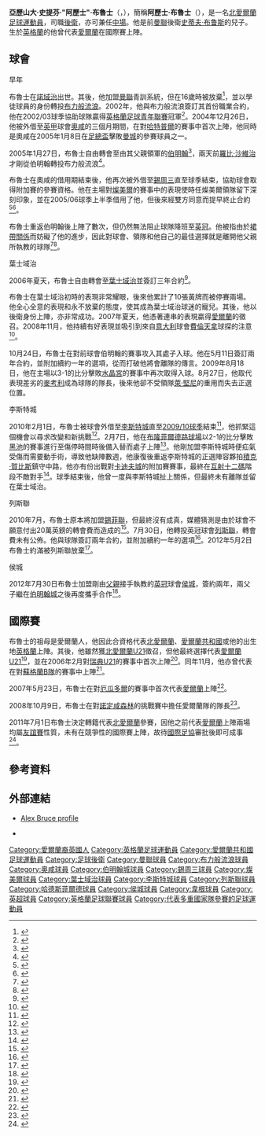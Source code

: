 {{noteta|G1=足球|G2=英超|G3=FAcup|G4=列斯聯
|T=zh-hans:阿莱克斯·布鲁斯;zh-hk:阿歷士·布魯士;zh-tw:阿萊克斯·布魯斯;
|1=zh-hans:阿莱克斯·布鲁斯;zh-hk:阿歷士·布魯士;zh-tw:阿萊克斯·布魯斯;
|2=zh-hans:布鲁斯;zh-hk:布魯士;zh-tw:布魯斯;
|3=zh-hans:亚历山大·斯蒂芬·"阿莱克斯"·布鲁斯;zh-hk:亞歷山大·史提芬·"阿歷士"·布魯士;zh-tw:亞歷山大·斯蒂芬·"阿萊克斯"·布魯斯;
|4=zh-hans:斯蒂夫·布鲁斯;zh-hk:史提夫·布魯士;zh-tw:斯蒂夫·布魯斯;
|5=zh-hans:罗比·萨维奇;zh-hk:羅比·沙維治;zh-tw:羅比·薩維奇;
|6=zh-hans:罗伊·基恩;zh-hk:萊·堅尼;zh-tw:羅伊·基恩;
|7=zh-hans:杰克·霍布斯;zh-hk:積克·賀比斯;zh-tw:傑克·霍布斯;
|8=zh:麥考利;zh-hans:麦考利;zh-hk:麥奧尼;
}}
{{Infobox football biography
| name           = 阿歷士·布魯士<br>''Alex Bruce''
| image          = Alex Bruce 13-12-2014 1.jpg
| image_size     = 200
| caption = 2015年布魯士 playing for [[赫尔城足球俱乐部|赫尔城]]
| fullname       = Alex Stephen Bruce<ref>{{cite web|title=Professional retain list & free transfers 2012/13 |url=http://www.football-league.co.uk/staticFiles/4e/bd/0,,10794~179534,00.pdf |publisher=The Football League |format=PDF |date=2013-05-18 |page=16 |accessdate=2013-07-27 |deadurl=yes |archiveurl=https://web.archive.org/web/20130717125933/http://www.football-league.co.uk/staticFiles/4e/bd/0%2C%2C10794~179534%2C00.pdf |archivedate=2013-07-17 }}</ref>
| birth_date     = {{Birth date and age|1984|9|28|df=y}}
| birth_place    = 英格蘭[[諾域治|諾域治]]
| height         = {{height|ft=5|in=11}}
| position = [[後衛_(足球)|後衛]]、[[中場|中場]]
| currentclub    =
| clubnumber     = 
| youthyears1    = 1998–2001 |youthclubs1   =   [[曼聯預備隊及青訓學院|曼聯]]
| youthyears2    = 2001–2004       |youthclubs2   =   [[布莱克本流浪者足球俱乐部|布莱克本流浪者]]
| years1         = 2004–2005       |clubs1        =   [[布莱克本流浪者足球俱乐部|布莱克本流浪者]]              |caps1  = 0   |goals1  = 0
| years2         = 2004–2005       |clubs2        = → [[奥尔德姆足球俱乐部|奥尔德姆]]       |caps2  = 6   |goals2  = 0
| years3         = 2005–2006       |clubs3        =   [[伯明翰足球會|伯明翰]]                |caps3  = 6   |goals3  = 0
| years4         = 2005            |clubs4        = → [[奥尔德姆足球俱乐部|奥尔德姆]]       |caps4  = 6   |goals4  = 0
| years5         = 2005            |clubs5        = → [[谢周三足球俱乐部|谢周三]] |caps5  = 6   |goals5  = 0
| years6         = 2005            |clubs6        = → [[特兰米尔流浪者足球俱乐部|特兰米尔]]         |caps6  = 11  |goals6  = 0
| years7         = 2006–2010       |clubs7        =   [[伊普斯维奇城足球俱乐部|伊普斯维奇]]                      |caps7  = 115 |goals7  = 2
| years8         = 2010            |clubs8        = → [[莱斯特城足球俱乐部|莱斯特城]]           |caps8  = 3   |goals8  = 0
| years9         = 2010–2012       |clubs9        =   [[列斯聯足球會|列斯聯]]                      |caps9  = 29  |goals9  = 1
| years10        = 2011            |clubs10       = → [[哈德斯菲尔德足球俱乐部|哈德斯菲尔德]]   |caps10 = 3   |goals10 = 0
| years11        = 2012–2017          |clubs11       =   [[赫尔城足球俱乐部|赫尔城]]                          |caps11 = 85  |goals11 = 1
| years12        = 2017           |clubs12       = → [[威根竞技足球俱乐部|威根]]           |caps12 = 0   |goals12 = 0
| years13        = 2017      |clubs13 = [[贝里足球俱乐部|贝里]]                                        |caps13 = 2   |goals13 = 1
| years14        = 2017–2019     |clubs14 = [[威根竞技足球俱乐部|威根]]                    |caps14 = 6   |goals14 = 1
| years15        = 2019–2020 |clubs15 = [[基馬諾克足球俱樂部|基爾馬諾克]]                            |caps15 = 20  |goals15 = 1
| nationalyears1 = 2006            |nationalteam1 =   [[愛爾蘭21歲以下國家足球隊|愛爾蘭U21]] |nationalcaps1 = 5 |nationalgoals1= 0
| nationalyears2 = 2006            |nationalteam2 =   [[愛爾蘭國家足球乙隊|愛爾蘭B隊]]          |nationalcaps2 = 1 |nationalgoals2= 0
| nationalyears3 = 2007–2008       |nationalteam3 =   [[愛爾蘭國家足球隊|愛爾蘭]]              |nationalcaps3 = 2 |nationalgoals3= 0
| nationalyears4 = 2013–2014       |nationalteam4 =   [[北愛爾蘭足球代表隊|北愛爾蘭]]                    |nationalcaps4 = 2 |nationalgoals4 = 0
| pcupdate = 2019年2月17日 09:03 (UTC)
| ntupdate = 2014年3月5日 01:56 (UTC)
}}

'''亞歷山大·史提芬·"阿歷士"·布魯士'''（{{lang-en|'''Alexander Stephen "Alex" Bruce'''}}，{{bd|1984年|9月28日|catIdx=Bruce, Alex}}），簡稱'''阿歷士·布魯士'''（{{lang-en|'''Alex Bruce'''}}），是一名[[北愛爾蘭|北愛爾蘭]][[足球|足球]][[運動員|運動員]]，司職[[後衛_(足球)|後衛]]，亦可兼任[[中場|中場]]。他是前[[曼聯足球會|曼聯]]後衛[[史蒂夫·布鲁斯|史蒂夫·布鲁斯]]的兒子。生於[[英格蘭|英格蘭]]的他曾代表[[愛爾蘭國家足球隊|愛爾蘭]]在國際賽上陣。

==球會==
;早年
布魯士在[[諾域治|諾域治]]出世。其後，他加盟[[曼聯足球會|曼聯]]青訓系統，但在16歲時被放棄<ref>{{en}}{{cite news |author=Tattum, Colin |title=Bruce signs son |work=Birmingham Mail |date=2005-01-27 |url=http://icbirmingham.icnetwork.co.uk/birmingham/news/tm_objectid=15123360&method=full&siteid=50002&headline=bruce-signs-son-name_page.html |accessdate=2007-05-25 |archive-date=2008-05-21 |archive-url=https://web.archive.org/web/20080521213226/http://icbirmingham.icnetwork.co.uk/birmingham/news/tm_objectid%3D15123360%26method%3Dfull%26siteid%3D50002%26headline%3Dbruce-signs-son-name_page.html |dead-url=no }}</ref>，並以學徒球員的身份轉投[[布力般流浪足球會|布力般流浪]]。2002年，他與布力般流浪簽訂其首份職業合約，他在2002/03球季協助球隊贏得[[英格蘭足球青年聯賽|英格蘭足球青年聯賽]]冠軍<ref>{{en}}{{cite news |title=Academy boys top of class |work=Lancashire Evening Telegraph |date=2003-05-14 |url=http://archive.thisislancashire.co.uk/2003/5/14/552018.html |accessdate=2007-05-25 |deadurl=yes |archiveurl=https://web.archive.org/web/20081227071332/http://archive.thisislancashire.co.uk/2003/5/14/552018.html |archivedate=2008-12-27}}</ref>。2004年12月26日，他被外借至[[英格蘭足球甲級聯賽|英甲]]球會[[奧咸足球會|奧咸]]的三個月期間，在對[[哈特普爾足球會|哈特普爾]]的賽事中首次上陣，他同時是奧咸在2005年1月8日在[[英格蘭足總盃|足總盃]]擊敗[[曼城足球會|曼城]]的參賽球員之一。

2005年1月27日，布魯士自由轉會至由其父親領軍的[[伯明翰足球會|伯明翰]]<ref>{{en}}{{cite news |title=Bruce signs son from Blackburn |publisher=BBC Sport |date=2005-01-27 |url=http://news.bbc.co.uk/sport1/hi/football/teams/b/birmingham_city/4212667.stm |accessdate=2007-05-25 |archive-date=2019-07-13 |archive-url=https://web.archive.org/web/20190713133618/http://news.bbc.co.uk/sport2/hi/football/teams/b/birmingham_city/4212667.stm |dead-url=no }}</ref>，兩天前[[羅比·沙維治|羅比·沙維治]]才剛從伯明翰轉投布力般流浪<ref>{{en}}{{cite news |title=Savage seals switch to Blackburn |publisher=BBC Sport |date=2005-01-19 |url=http://news.bbc.co.uk/sport1/hi/football/teams/b/birmingham_city/4174217.stm |accessdate=2007-05-25 |archive-date=2019-07-13 |archive-url=https://web.archive.org/web/20190713133618/http://news.bbc.co.uk/sport2/hi/football/teams/b/birmingham_city/4174217.stm |dead-url=no }}</ref>。

布魯士在奧咸的借用期結束後，他再次被外借至[[錫周三足球會|錫周三]]直至球季結束，協助球會取得附加賽的參賽資格。他在主場對[[燦美爾足球會|燦美爾]]的賽事中的表現使時任燦美爾領隊{{Link-en|白賴仁·拉圖|Brian Little (footballer)}}留下深刻印象，並在2005/06球季上半季借用了他，但後來經雙方同意而提早終止合約<ref>{{en}}{{cite news |title=Bruce Jnr set to return to Blues |work=Birmingham Mail |date=2005-10-27 |url=http://icbirmingham.icnetwork.co.uk/mail/sport/tm_method=full%26objectid=16300436%26siteid=50002-name_page.html |accessdate=2007-05-25 |archive-date=2019-07-13 |archive-url=https://web.archive.org/web/20190713133618/https://www.birminghammail.co.uk/ |dead-url=no }}</ref><ref>{{en}}{{cite news |author=Rogers, Lorraine |title=Handle with care.. the fragile ego of the loan star |work=Liverpool Daily Post |date=2005-11-10 |url=http://icliverpool.icnetwork.co.uk/0550tranmereroversfc/0080news/tm_objectid=16353326&method=full&siteid=50061&headline=handle-with-care---the-fragile-ego-of-the-loan-star-name_page.html |accessdate=2007-05-25 |archive-date=2012-02-05 |archive-url=https://web.archive.org/web/20120205071012/http://icliverpool.icnetwork.co.uk/0550tranmereroversfc/0080news/tm_objectid%3D16353326%26method%3Dfull%26siteid%3D50061%26headline%3Dhandle-with-care---the-fragile-ego-of-the-loan-star-name_page.html |dead-url=no }}</ref>。

布魯士重返伯明翰後上陣了數次，但仍然無法阻止球隊降班至[[英格蘭足球冠軍聯賽|英冠]]。他被指由於[[裙帶關係|裙帶關係]]而妨礙了他的進步，因此對球會、領隊和他自己的最佳選擇就是離開他父親所執教的球隊<ref>{{en}}{{cite news |author=Clarkson, Ian |title=Bruce Jnr heads for fresh fields |work=Birmingham Post |date=2006-08-03 |url=http://icbirmingham.icnetwork.co.uk/birminghampost/sport/tm_method=full%26objectid=17511083%26siteid=50002-name_page.html |accessdate=2007-05-25 |archive-date=2012-02-10 |archive-url=https://web.archive.org/web/20120210031346/http://www.birminghampost.net/midlands-birmingham-sport/west-midlands-sports/tm_method%3Dfull%26objectid%3D17511083%26siteid%3D50002-name_page.html |dead-url=no }}</ref><ref>{{en}}{{cite news |title=Defender Bruce heads to Ipswich |publisher=BBC Sport |url=http://news.bbc.co.uk/sport1/hi/football/teams/i/ipswich_town/5241558.stm |date=2006-08-03 |accessdate=2007-05-25 |archive-date=2017-08-13 |archive-url=https://web.archive.org/web/20170813233246/http://news.bbc.co.uk/sport1/hi/football/teams/i/ipswich_town/5241558.stm |dead-url=no }}</ref>。

;葉士域治
2006年夏天，布魯士自由轉會至[[葉士域治足球會|葉士域治]]並簽訂三年合約<ref>{{en}}{{cite web|title=Alex Bruce |publisher=Ipswich Town F.C. |url=http://www.itfc.premiumtv.co.uk/page/ProfilesDetail/0,,10272~30895,00.html |accessdate=2007-05-25 |deadurl=yes |archiveurl=https://web.archive.org/web/20070616180251/http://www.itfc.premiumtv.co.uk/page/ProfilesDetail/0%2C%2C10272~30895%2C00.html |archivedate=2007-06-16}}</ref>。

布魯士在葉士域治初時的表現非常耀眼，後來他累計了10張黃牌而被停賽兩場。他全心全意的表現和永不放棄的態度，使其成為葉士域治球迷的寵兒。其後，他以後衛身份上陣，亦非常成功。2007年夏天，他憑著連串的表現贏得[[愛爾蘭國家足球隊|愛爾蘭]]的徵召。2008年11月，他持續有好表現並吸引到來自[[意大利|意大利]]球會[[費倫天拿足球會|費倫天拿]]球探的注意<ref>{{en}}{{cite news |author=Football Spy |title=Ipswich defender Alex Bruce could be on his way to Italian side Fiorentina |work=Daily Mirror |date=2008-11-12 |url=http://www.mirror.co.uk/sport/football/2008/11/12/ipswich-defender-alex-bruce-could-be-on-his-way-to-italian-side-fiorentina-115875-20888591/ |accessdate=2008-11-12 |archive-date=2009-06-14 |archive-url=https://web.archive.org/web/20090614011103/http://www.mirror.co.uk/sport/football/2008/11/12/ipswich-defender-alex-bruce-could-be-on-his-way-to-italian-side-fiorentina-115875-20888591/ |dead-url=no }}</ref>。

10月24日，布魯士在對前球會伯明翰的賽事攻入其處子入球。他在5月11日簽訂兩年合約，並附加續約一年的選項，從而打破他將會離隊的傳言。2009年8月18日，他在主場以3-1的比分擊敗[[水晶宮足球會|水晶宮]]的賽事中再次取得入球。8月27日，他取代表現差劣的[[加雷特·麥考利|麥考利]]成為球隊的隊長，後來他卻不受領隊[[萊·堅尼|萊·堅尼]]的重用而失去正選位置。

;李斯特城
2010年2月1日，布魯士被球會外借至[[李斯特城足球會|李斯特城]]直至[[2009年至2010年英格蘭足球冠軍聯賽|2009/10球季]]結束<ref name="Bruce joins on loan">{{en}}{{cite web|title=Bruce joins on loan |url=http://www.lcfc.com/page/LatestNews/0,,10274~1951898,00.html |publisher=Leicester City F.C |date=2010-02-01 |accessdate=2010-02-01 |deadurl=yes |archiveurl=https://web.archive.org/web/20100203132050/http://www.lcfc.com/page/LatestNews/0%2C%2C10274~1951898%2C00.html |archivedate=2010-02-03}}</ref>，他抓緊這個機會以尋求改變和新挑戰<ref name="Bruce Looks To 'Fantastic' Opportunity">{{en}}{{cite web|title=Bruce Looks To 'Fantastic' Opportunity |url=http://www.lcfc.com/page/LatestNews/0,,10274~1955209,00.html |publisher=Leicester City F.C |date=2010-02-04 |accessdate=2010-02-05 |deadurl=yes |archiveurl=https://web.archive.org/web/20100209025019/http://www.lcfc.com/page/LatestNews/0%2C%2C10274~1955209%2C00.html |archivedate=2010-02-09}}</ref>。2月7日，他在[[布隆菲爾德路球場|布隆菲爾德路球場]]以2-1的比分擊敗[[黑池足球會|黑池]]的賽事進行至傷停時間時後備入替而處子上陣<ref name="Blackpool 1-2 Leicester">{{en}}{{cite news|title = Blackpool 1-2 Leicester|url = http://news.bbc.co.uk/sport2/hi/football/eng_div_1/8495816.stm|publisher = BBC Sport|date = 2010-02-06|accessdate = 2010-02-07|archive-date = 2016-09-20|archive-url = https://web.archive.org/web/20160920005712/http://news.bbc.co.uk/sport2/hi/football/eng_div_1/8495816.stm|dead-url = no}}</ref>。他剛加盟李斯特城時便疝氣受傷而需要動手術，導致他缺陣數週，他康復後重返李斯特城的正選陣容夥拍[[積克·賀比斯|積克·賀比斯]]鎮守中路，他亦有份出戰對[[卡迪夫城足球會|卡迪夫城]]的附加賽賽事，最終在[[互射十二碼|互射十二碼]]階段不敵對手<ref name="Cardiff   2 - 3   Leicester (agg 3 - 3)">{{en}}{{cite news|title = Cardiff   2 - 3   Leicester (agg 3 - 3)|url = http://news.bbc.co.uk/sport2/hi/football/eng_div_1/8672579.stm|publisher = BBC Sport|date = 2010-05-12|accessdate = 2010-05-13|archive-date = 2010-05-13|archive-url = https://web.archive.org/web/20100513031928/http://news.bbc.co.uk/sport2/hi/football/eng_div_1/8672579.stm|dead-url = no}}</ref>。球季結束後，他曾一度與李斯特城扯上關係，但最終未有離隊並留在葉士域治。

;列斯聯
2010年7月，布魯士原本將加盟[[錫菲聯足球會|錫菲聯]]，但最終沒有成真，媒體猜測是由於球會不願意付出20萬英鎊的轉會費而造成的<ref>{{en}}{{cite news |first=Mel |last=Henderson |title=Ipswich defender Alex Bruce set for Leeds switch after Sheffield United move falls through |newspaper=Daily Mail |date=2010-07-28 |url=http://www.dailymail.co.uk/sport/football/article-1298315/Ipswich-defender-Alex-Bruce-set-Leeds-United-switch.html |accessdate=2010-07-30 |archive-date=2010-07-31 |archive-url=https://archive.is/20100731072939/http://www.dailymail.co.uk/sport/football/article-1298315/Ipswich-defender-Alex-Bruce-set-Leeds-United-switch.html |dead-url=no }}</ref>。7月30日，他轉投英冠球會[[列斯聯足球會|列斯聯]]，轉會費未有公佈。他與球隊簽訂兩年合約，並附加續約一年的選項<ref>{{en}}{{cite news |url=http://www.skysports.com/story/0,19528,11707_6286836,00.html |title=Leeds clinch Bruce deal |publisher=Sky Sports |date=2010-07-30 |accessdate=2010-07-30 |archive-date=2015-09-24 |archive-url=https://web.archive.org/web/20150924145302/http://www.skysports.com/story/0,19528,11707_6286836,00.html |dead-url=no }}</ref>。2012年5月2日布魯士約滿被列斯聯放棄<ref>{{cite news |language=en |url=http://www.bbc.co.uk/sport/0/football/17927080 |title=Leeds United place six on transfer list and release five more |publisher=''[[BBC_Sport|BBC Sport]]'' |date=2012-05-02 |accessdate=2012-12-15 |archive-date=2012-09-18 |archive-url=https://web.archive.org/web/20120918172332/http://www.bbc.co.uk/sport/0/football/17927080 |dead-url=no }}</ref>。

;侯城
2012年7月30日布魯士加盟剛由[[史蒂夫·布鲁斯|父親]]接手執教的[[英冠|英冠]]球會[[赫尔城足球俱乐部|侯城]]，簽約兩年，兩父子繼在[[伯明翰足球會|伯明翰城]]之後再度攜手合作<ref>{{cite news |language=en |url=http://www.bbc.co.uk/sport/0/football/19046881 |title=Hull City bring in defender Alex Bruce |publisher=''[[BBC_Sport|BBC Sport]]'' |date=2012-07-30 |accessdate=2012-12-15 |archive-date=2016-01-07 |archive-url=https://web.archive.org/web/20160107075527/http://www.bbc.co.uk/sport/0/football/19046881 |dead-url=no }}</ref>。

==國際賽==
布魯士的祖母是愛爾蘭人，他因此合資格代表[[北愛爾蘭|北愛爾蘭]]、[[愛爾蘭共和國|愛爾蘭共和國]]或他的出生地[[英格蘭|英格蘭]]上陣。其後，他雖然獲[[北愛爾蘭21歲以下足球代表隊|北愛爾蘭U21]]徵召，但他最終選擇代表[[愛爾蘭21歲以下國家足球隊|愛爾蘭U21]]<ref>{{en}}{{cite news |title=Bruce wants to play for Ireland |publisher=RTÉ |date=2006-01-30 |url=http://www.rte.ie/sport/2006/0130/bruce.html |accessdate=2006-08-23 |archive-date=2009-02-01 |archive-url=https://web.archive.org/web/20090201041654/http://www.rte.ie/sport/2006/0130/bruce.html |dead-url=no }}</ref>，並在2006年2月對[[瑞典21歲以下國家足球隊|瑞典U21]]的賽事中首次上陣<ref>{{en}}{{cite web|title=Under 21 - 2006/2007 Squad Profile |publisher=Football Association of Ireland |url=http://www.fai.ie/index.php?option=com_content&task=view&id=921 |accessdate=2006-08-23 |deadurl=yes |archiveurl=https://web.archive.org/web/20080521164359/http://www.fai.ie/index.php?option=com_content&task=view&id=921 |archivedate=2008-05-21}}</ref>。同年11月，他亦曾代表{{Link-en|愛爾蘭國家足球乙隊|Republic of Ireland B national football team|愛爾蘭B隊}}在對[[蘇格蘭足球代表乙隊|蘇格蘭B隊]]的賽事中上陣<ref>{{en}}{{cite web |title=McPhail and Stokes impress as Ireland fail to take their chances |publisher=Football Association of Ireland |date=2006-11-14 |url=http://www.fai.ie/index.php?option=com_content&task=view&id=1436&Itemid=9 |accessdate=2007-05-25 |archive-date=2007-08-06 |archive-url=https://web.archive.org/web/20070806142320/http://www.fai.ie/index.php?option=com_content&task=view&id=1436&Itemid=9 |dead-url=yes }}</ref>。

2007年5月23日，布魯士在{{Link-en|巨人體育場|Giants Stadium}}對[[厄瓜多爾國家足球隊|厄瓜多爾]]的賽事中首次代表[[愛爾蘭國家足球隊|愛爾蘭]]上陣<ref>{{en}}{{cite web |title=Seven players win their first senior caps for Ireland against Ecuador |publisher=Football Association of Ireland |date=2007-05-23 |url=http://www.fai.ie/index.php?option=com_content&task=view&id=2068 |accessdate=2007-05-25 |archive-date=2012-02-05 |archive-url=https://web.archive.org/web/20120205092642/http://www.fai.ie/index.php?option=com_content&task=view&id=2068 |dead-url=no }}</ref>。

2008年10月9日，布魯士在對[[諾定咸森林足球會|諾定咸森林]]的挑戰賽中擔任愛爾蘭隊的隊長<ref>{{en}}{{cite web |title=Alex Bruce to captain Republic of Ireland team in challenge match against Nottingham Forest |publisher=Football Association of Ireland |date=2008-10-08 |url=http://www.fai.ie/index.php?option=com_content&task=view&id=3675 |accessdate=2008-10-08 |archive-date=2012-02-13 |archive-url=https://web.archive.org/web/20120213003957/http://www.fai.ie/index.php?option=com_content&task=view&id=3675 |dead-url=no }}</ref>。

2011年7月1日布魯士決定轉籍代表[[北愛爾蘭足球代表隊|北愛爾蘭]]參賽，因他之前代表[[愛爾蘭國家足球隊|愛爾蘭]]上陣兩場均屬[[友誼賽|友誼賽]]性質，未有在競爭性的國際賽上陣，故待[[國際足協|國際足協]]審批後即可成事<ref>{{cite news |language=en |url=http://news.bbc.co.uk/sport2/hi/football/13996856.stm |title=Republic of Ireland's Alex Bruce opts to switch to NI |publisher=''[[BBC_Sport|BBC Sport]]'' |date=2011-07-01 |accessdate=2011-07-02 |archive-date=2011-07-27 |archive-url=https://web.archive.org/web/20110727143932/http://news.bbc.co.uk/sport2/hi/football/13996856.stm |dead-url=no }}</ref>。

==參考資料==
{{reflist|2}}

==外部連結==
{{commons|Alex Bruce}}
*{{en}}[https://web.archive.org/web/20070616180251/http://www.itfc.premiumtv.co.uk/page/ProfilesDetail/0,,10272~30895,00.html Alex Bruce profile]
*{{en}}{{soccerbase|id=40576|name=阿歷士·布魯士}}

{{DEFAULTSORT:Bruce, Alex}}
[[Category:愛爾蘭裔英國人|Category:愛爾蘭裔英國人]]
[[Category:英格蘭足球運動員|Category:英格蘭足球運動員]]
[[Category:愛爾蘭共和國足球運動員|Category:愛爾蘭共和國足球運動員]]
[[Category:足球後衛|Category:足球後衛]]
[[Category:曼聯球員|Category:曼聯球員]]
[[Category:布力般流浪球員|Category:布力般流浪球員]]
[[Category:奧咸球員|Category:奧咸球員]]
[[Category:伯明翰城球員|Category:伯明翰城球員]]
[[Category:錫周三球員|Category:錫周三球員]]
[[Category:燦美爾球員|Category:燦美爾球員]]
[[Category:葉士域治球員|Category:葉士域治球員]]
[[Category:李斯特城球員|Category:李斯特城球員]]
[[Category:列斯聯球員|Category:列斯聯球員]]
[[Category:哈德斯菲爾德球員|Category:哈德斯菲爾德球員]]
[[Category:侯城球員|Category:侯城球員]]
[[Category:韋根球員|Category:韋根球員]]
[[Category:英超球員|Category:英超球員]]
[[Category:英格蘭足球聯賽球員|Category:英格蘭足球聯賽球員]]
[[Category:代表多重國家隊參賽的足球運動員|Category:代表多重國家隊參賽的足球運動員]]